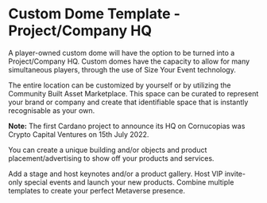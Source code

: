 # Custom Dome Template - Project/Company HQ

A player-owned custom dome will have the option to be turned into a Project/Company HQ. Custom domes have the capacity to allow for many simultaneous players, through the use of Size Your Event technology.​

The entire location can be customized by yourself or by utilizing the Community Built Asset Marketplace. This space can be curated to represent your brand or company and create that identifiable space that is instantly recognisable as your own.​

<div className="note-box">
  <strong>Note:</strong> The first Cardano project to announce its HQ on Cornucopias was Crypto Capital Ventures on 15th July 2022.
</div>

You can create a unique building and/or objects and product placement/advertising to show off your products and services.​

Add a stage and host keynotes and/or a product gallery. Host VIP invite-only special events and launch your new products. Combine multiple templates to create your perfect Metaverse presence.​
